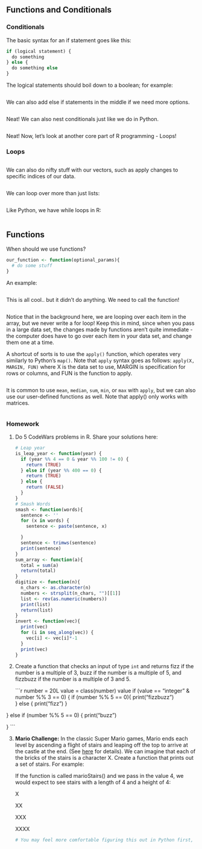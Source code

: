 ## Functions and Conditionals

### Conditionals

The basic syntax for an if statement goes like this:

```{r}
if (logical statement) {
  do something
} else {
  do something else
}
```

The logical statements should boil down to a boolean; for example:

```{r}

```

We can also add else if statements in the middle if we need more options.

```{r}

```

Neat! We can also nest conditionals just like we do in Python.

```{r}

    
```

Neat! Now, let's look at another core part of R programming - Loops!

### Loops

```{r}

```

We can also do nifty stuff with our vectors, such as apply changes to specific indices of our data.

```{r}

```

We can loop over more than just lists:

```{r}

```

Like Python, we have while loops in R:

```{r}

```

## Functions

When should we use functions?

```{r}
our_function <- function(optional_params){
  # do some stuff
}
```

An example:

```{r}

```

This is all cool.. but it didn't do anything. We need to call the function!

```{r}

```

Notice that in the background here, we are looping over each item in the array, but we never write a for loop! Keep this in mind, since when you pass in a large data set, the changes made by functions aren't quite immediate - the computer does have to go over each item in your data set, and change them one at a time.

A shortcut of sorts is to use the `apply()` function, which operates very similarly to Python's `map()`. Note that `apply` syntax goes as follows: `apply(X, MARGIN, FUN)` where X is the data set to use, MARGIN is specification for rows or columns, and FUN is the function to apply.

```{r}

```

It is common to use `mean`, `median`, `sum`, `min`, or `max` with `apply`, but we can also use our user-defined functions as well. Note that apply() only works with matrices.

```{r}

```

### Homework

1.  Do 5 CodeWars problems in R. Share your solutions here:

    ```{r}
    # Leap year
    is_leap_year <- function(year) {
      if (year %% 4 == 0 & year %% 100 != 0) {
        return (TRUE)
      } else if (year %% 400 == 0) {
        return (TRUE)
      } else {
        return (FALSE)
      }
    }
    # Smash Words
    smash <- function(words){
      sentence <- ''
      for (x in words) {
        sentence <- paste(sentence, x)
        
      }
      sentence <- trimws(sentence)
      print(sentence)
    }
    sum_array <- function(a){
      total = sum(a)
      return(total)
    }
    digitize <- function(n){
      n_chars <- as.character(n)
      numbers <- strsplit(n_chars, "")[[1]]
      list <- rev(as.numeric(numbers))
      print(list)
      return(list)
    }
    invert <- function(vec){
      print(vec)
      for (i in seq_along(vec)) {
        vec[i] <- vec[i]*-1
      }
      print(vec)
    }
    ```

2.  Create a function that checks an input of type `int` and returns fizz if the number is a multiple of 3, buzz if the number is a multiple of 5, and fizzbuzz if the number is a multiple of 3 and 5.

    ```{r}
number = 20L
value = class(number)
value
if (value == "integer" & number %% 3 == 0) {
  if (number %% 5 == 0){
      print("fizzbuzz")   
  } else {
    print("fizz")
  }

} else if (number %% 5 == 0) {
    print("buzz")
  
}
    ```

3.  **Mario Challenge:** In the classic Super Mario games, Mario ends each level by ascending a flight of stairs and leaping off the top to arrive at the castle at the end. (See [here](https://youtu.be/-avspZlbOWU?t=55) for details). We can imagine that each of the bricks of the stairs is a character X. Create a function that prints out a set of stairs. For example:

    If the function is called marioStairs() and we pass in the value 4, we would expect to see stairs with a length of 4 and a height of 4:

    X

    XX

    XXX

    XXXX

    ```{r}
    # You may feel more comfortable figuring this out in Python first, then translating into R later.
    ````
